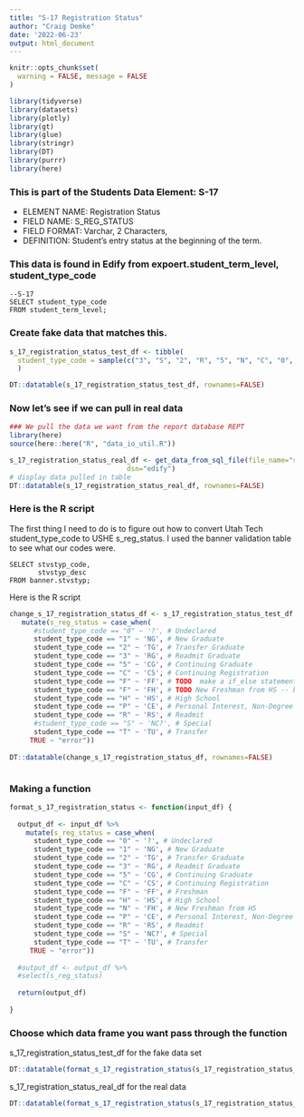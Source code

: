 ```yaml
---
title: "S-17 Registration Status"
author: "Craig Demke"
date: '2022-06-23'
output: html_document
---
```


```r
knitr::opts_chunk$set(
  warning = FALSE, message = FALSE
)
```

```r
library(tidyverse)
library(datasets)
library(plotly)
library(gt)
library(glue)
library(stringr)
library(DT)
library(purrr)
library(here)
```
### This is part of the Students Data Element: S-17
* ELEMENT NAME: Registration Status 
* FIELD NAME: S_REG_STATUS 
* FIELD FORMAT: Varchar, 2 Characters,  
* DEFINITION: Student's entry status at the beginning of the term.

### This data is found in Edify from expoert.student_term_level, student_type_code
```{}
--S-17
SELECT student_type_code
FROM student_term_level;
```


### Create fake data that matches this.

```r
s_17_registration_status_test_df <- tibble(
  student_type_code = sample(c("3", "S", "2", "R", "5", "N", "C", "0", "P", "H", "1", "F", "T"), 13, replace = FALSE)
  ) 

DT::datatable(s_17_registration_status_test_df, rownames=FALSE)
```

### Now let's see if we can pull in real data

```r
### We pull the data we want from the report database REPT 
library(here)
source(here::here("R", "data_io_util.R"))

s_17_registration_status_real_df <- get_data_from_sql_file(file_name="s_17.sql",
                             dsn="edify")
# display data pulled in table
DT::datatable(s_17_registration_status_real_df, rownames=FALSE)
```


### Here is the R script

The first thing I need to do is to figure out how to convert Utah Tech student_type_code to USHE s_reg_status. I used the banner validation table to see what our codes were. 

```{}
SELECT stvstyp_code,
       stvstyp_desc
FROM banner.stvstyp;
```

Here is the R script
```r

change_s_17_registration_status_df <- s_17_registration_status_test_df %>%
   mutate(s_reg_status = case_when(
      #student_type_code == "0" ~ '?', # Undeclared
      student_type_code == "1" ~ 'NG', # New Graduate
      student_type_code == "2" ~ 'TG', # Transfer Graduate
      student_type_code == "3" ~ 'RG', # Readmit Graduate
      student_type_code == "5" ~ 'CG', # Continuing Graduate
      student_type_code == "C" ~ 'CS', # Continuing Registration
      student_type_code == "F" ~ 'FF', # TODO  make a if_else statement Freshman > than 1 year of hs grad
      student_type_code == "F" ~ 'FH', # TODO New Freshman from HS -- based on grad date within 1 year of hs grad
      student_type_code == "H" ~ 'HS', # High School
      student_type_code == "P" ~ 'CE', # Personal Interest, Non-Degree
      student_type_code == "R" ~ 'RS', # Readmit
      #student_type_code == "S" ~ 'NC?', # Special
      student_type_code == "T" ~ 'TU', # Transfer
     TRUE ~ "error"))
  
DT::datatable(change_s_17_registration_status_df, rownames=FALSE)



```

### Making a function

```r

format_s_17_registration_status <- function(input_df) {
  
  output_df <- input_df %>%  
    mutate(s_reg_status = case_when(
      student_type_code == "0" ~ '?', # Undeclared
      student_type_code == "1" ~ 'NG', # New Graduate
      student_type_code == "2" ~ 'TG', # Transfer Graduate
      student_type_code == "3" ~ 'RG', # Readmit Graduate
      student_type_code == "5" ~ 'CG', # Continuing Graduate
      student_type_code == "C" ~ 'CS', # Continuing Registration
      student_type_code == "F" ~ 'FF', # Freshman
      student_type_code == "H" ~ 'HS', # High School
      student_type_code == "N" ~ 'FH', # New Freshman from HS
      student_type_code == "P" ~ 'CE', # Personal Interest, Non-Degree
      student_type_code == "R" ~ 'RS', # Readmit
      student_type_code == "S" ~ 'NC?', # Special
      student_type_code == "T" ~ 'TU', # Transfer
     TRUE ~ "error"))
  
  #output_df <- output_df %>% 
  #select(s_reg_status)
  
  return(output_df)
  
}
```
### Choose which data frame you want pass through the function 

s_17_registration_status_test_df for the fake data set
```r
DT::datatable(format_s_17_registration_status(s_17_registration_status_test_df), rownames=FALSE)
```

s_17_registration_status_real_df for the real data
```r
DT::datatable(format_s_17_registration_status(s_17_registration_status_real_df), rownames=FALSE)
```
